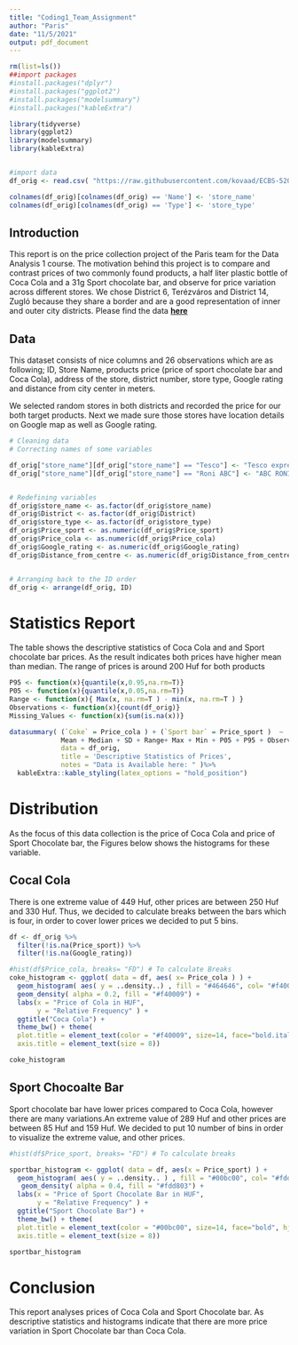 ```yaml
---
title: "Coding1_Team_Assignment"
author: "Paris"
date: "11/5/2021"
output: pdf_document
---
```


```r

rm(list=ls())
##import packages
#install.packages("dplyr")
#install.packages("ggplot2")
#install.packages("modelsummary")
#install.packages("kableExtra")

library(tidyverse)
library(ggplot2)
library(modelsummary)
library(kableExtra)


#import data
df_orig <- read.csv( "https://raw.githubusercontent.com/kovaad/ECBS-5208-Coding-1-Business-Analytics/master/data/DA1_data_Paris_HW1.csv" )

colnames(df_orig)[colnames(df_orig) == 'Name'] <- 'store_name'
colnames(df_orig)[colnames(df_orig) == 'Type'] <- 'store_type'

```
## Introduction

This report is on the price collection project of the Paris team for the Data Analysis 1 course. The motivation behind this project is to compare and contrast prices of two commonly found products, a half liter plastic bottle of Coca Cola and a 31g Sport chocolate bar, and observe for price variation across different stores. We chose District 6, Terézváros and District 14, Zugló because they share a border and are a good representation of inner and outer city districts. Please find the data [**here**](https://raw.githubusercontent.com/kovaad/ECBS-5208-Coding-1-Business-Analytics/master/data/DA1_data_Paris_HW1.csv)

## Data

This dataset consists of nice columns and 26 observations which are as following; ID, Store Name, products price (price of sport chocolate bar and Coca Cola), address of the store, district number, store type, Google rating and distance from city center in meters. 

We selected random stores in both districts and recorded the price for our both target products. Next we made sure those stores have location details on Google map as well as Google rating.

```r

# Cleaning data
# Correcting names of some variables

df_orig["store_name"][df_orig["store_name"] == "Tesco"] <- "Tesco express"
df_orig["store_name"][df_orig["store_name"] == "Roni ABC"] <- "ABC RONI"


# Redefining variables
df_orig$store_name <- as.factor(df_orig$store_name)
df_orig$District <- as.factor(df_orig$District)
df_orig$store_type <- as.factor(df_orig$store_type)
df_orig$Price_sport <- as.numeric(df_orig$Price_sport)
df_orig$Price_cola <- as.numeric(df_orig$Price_cola)
df_orig$Google_rating <- as.numeric(df_orig$Google_rating)
df_orig$Distance_from_centre <- as.numeric(df_orig$Distance_from_centre)


# Arranging back to the ID order
df_orig <- arrange(df_orig, ID)

```

# Statistics Report

The table shows the descriptive statistics of Coca Cola and and Sport chocolate bar prices. As the result indicates both prices have higher mean than median. The range of prices is around 200 Huf for both products

```r

P95 <- function(x){quantile(x,0.95,na.rm=T)}
P05 <- function(x){quantile(x,0.05,na.rm=T)}
Range <- function(x){ Max(x, na.rm=T ) - min(x, na.rm=T ) }  
Observations <- function(x){count(df_orig)}
Missing_Values <- function(x){sum(is.na(x))}

datasummary( (`Coke` = Price_cola ) + (`Sport bar` = Price_sport )  ~
             Mean + Median + SD + Range+ Max + Min + P05 + P95 + Observations + Missing_Values, 
             data = df_orig,
             title = 'Descriptive Statistics of Prices',
             notes = "Data is Available here: " )%>% 
  kableExtra::kable_styling(latex_options = "hold_position")


```

# Distribution
As the focus of this data collection is the price of Coca Cola and price of Sport Chocolate bar, the Figures below shows the histograms for these variable.

## Cocal Cola
There is one extreme value of 449 Huf, other prices are between 250 Huf and 330 Huf. Thus, we decided to calculate breaks between the bars which is four, in order to cover lower prices we decided to put 5 bins.


```r

df <- df_orig %>%
  filter(!is.na(Price_sport)) %>%
  filter(!is.na(Google_rating))

#hist(df$Price_cola, breaks= "FD") # To calculate Breaks
coke_histogram <- ggplot( data = df, aes( x= Price_cola ) ) +
  geom_histogram( aes( y = ..density..) , fill = "#464646", col= "#f40009", bins = 5 ) +
  geom_density( alpha = 0.2, fill = "#f40009") +
  labs(x = "Price of Cola in HUF",
       y = "Relative Frequency" ) +
  ggtitle("Coca Cola") + 
  theme_bw() + theme(
  plot.title = element_text(color = "#f40009", size=14, face="bold.italic", hjust = 0.5), 
  axis.title = element_text(size = 8))

coke_histogram
```
## Sport Chocoalte Bar

Sport chocolate bar have lower prices compared to Coca Cola, however there are many variations.An extreme value of 289 Huf and other prices are between 85 Huf and 159 Huf. We decided to put 10 number of bins in order to visualize the extreme value, and other prices. 

```r

#hist(df$Price_sport, breaks= "FD") # To calculate breaks

sportbar_histogram <- ggplot( data = df, aes(x = Price_sport) ) +
  geom_histogram( aes( y = ..density.. ) , fill = "#00bc00", col= "#fdd803", bins = 10 ) +
   geom_density( alpha = 0.4, fill = "#fdd803") +
  labs(x = "Price of Sport Chocolate Bar in HUF",
       y = "Relative Frequency" ) +
  ggtitle("Sport Chocolate Bar") + 
  theme_bw() + theme(
  plot.title = element_text(color = "#00bc00", size=14, face="bold", hjust = 0.5), 
  axis.title = element_text(size = 8))

sportbar_histogram

```


# Conclusion

This report analyses prices of Coca Cola and Sport Chocolate bar. As descriptive statistics and histograms indicate that there are more price variation in Sport Chocolate bar than Coca Cola.



